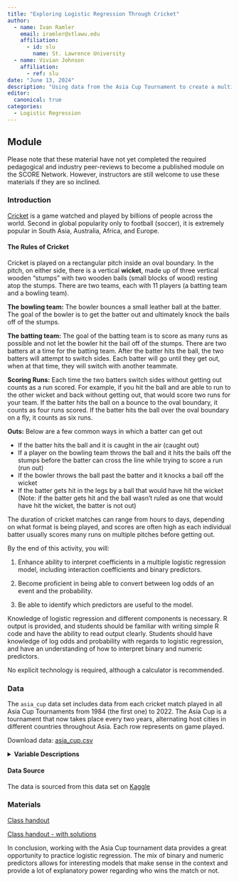 ```yaml
---
title: "Exploring Logistic Regression Through Cricket"
author:
  - name: Ivan Ramler
    email: iramler@stlawu.edu
    affiliation:
      - id: slu
        name: St. Lawrence University
  - name: Vivian Johnson
    affiliation:
      - ref: slu
date: "June 13, 2024"
description: "Using data from the Asia Cup Tournament to create a multiple logistic regression model."
editor: 
  canonical: true
categories:
  - Logistic Regression 
---
```


## Module

Please note that these material have not yet completed the required pedagogical and industry peer-reviews to become a published module on the SCORE Network. However, instructors are still welcome to use these materials if they are so inclined.

### Introduction

[Cricket](https://www.youtube.com/watch?v=yPXAzgwwo0A){target="_blank"} is a game watched and played by billions of people across the world. Second in global popularity only to football (soccer), it is extremely popular in South Asia, Australia, Africa, and Europe.

#### The Rules of Cricket

Cricket is played on a rectangular pitch inside an oval boundary. In the pitch, on either side, there is a vertical **wicket**, made up of three vertical wooden "stumps" with two wooden bails (small blocks of wood) resting atop the stumps. There are two teams, each with 11 players (a batting team and a bowling team).

**The bowling team:** The bowler bounces a small leather ball at the batter. The goal of the bowler is to get the batter out and ultimately knock the bails off of the stumps.

**The batting team:** The goal of the batting team is to score as many runs as possible and not let the bowler hit the bail off of the stumps. There are two batters at a time for the batting team. After the batter hits the ball, the two batters will attempt to switch sides. Each batter will go until they get out, when at that time, they will switch with another teammate.

**Scoring Runs:** Each time the two batters switch sides without getting out counts as a run scored. For example, if you hit the ball and are able to run to the other wicket and back without getting out, that would score two runs for your team. If the batter hits the ball on a bounce to the oval boundary, it counts as four runs scored. If the batter hits the ball over the oval boundary on a fly, it counts as six runs.

**Outs:** Below are a few common ways in which a batter can get out

-   If the batter hits the ball and it is caught in the air (caught out)
-   If a player on the bowling team throws the ball and it hits the bails off the stumps before the batter can cross the line while trying to score a run (run out)
-   If the bowler throws the ball past the batter and it knocks a bail off the wicket
-   If the batter gets hit in the legs by a ball that would have hit the wicket (Note: if the batter gets hit and the ball wasn't ruled as one that would have hit the wicket, the batter is not out)

The duration of cricket matches can range from hours to days, depending on what format is being played, and scores are often high as each individual batter usually scores many runs on multiple pitches before getting out.

::: {.callout-note collapse="true" title="Learning Objectives" appearance="minimal"}
By the end of this activity, you will:

1.  Enhance ability to interpret coefficients in a multiple logistic regression model, including interaction coefficients and binary predictors. 

2.  Become proficient in being able to convert between log odds of an event and the probability.

3.  Be able to identify which predictors are useful to the model.
:::

::: {.callout-note collapse="true" title="Methods" appearance="minimal"}
Knowledge of logistic regression and different components is necessary. R output is provided, and students should be familiar with writing simple R code and have the ability to read output clearly. Students should have knowledge of log odds and probability with regards to logistic regression, and have an understanding of how to interpret binary and numeric predictors. 
:::

::: {.callout-note collapse="true" title="Technology Requirements" appearance="minimal"}
No explicit technology is required, although a calculator is recommended.
:::

### Data

The `asia_cup` data set includes data from each cricket match played in all Asia Cup Tournaments from 1984 (the first one) to 2022. The Asia Cup is a tournament that now takes place every two years, alternating host cities in different countries throughout Asia. Each row represents on game played. 

Download data: [asia_cup.csv](asia_cup.csv)

<details>

<summary><b>Variable Descriptions</b></summary>

| Variable      | Description                                                              |
|-----------------------|-------------------------------------------------|
| Team          | One team of the match                                                    |
| Opponent      | The team played                                                          |
| Host          | Venue played at                                                          |
| Year          | Tournament year played                                                   |
| Toss          | Coin toss to determine who starts batting or bowling (0 = lost, 1 = won) |
| Selection     | Team's selection after winning / losing the toss (0 = Batting, 1 = Bowling)                     |
| Run Scored    | Total runs scored by that team                                           |
| Fours         | Total scored fours for that team                                         |
| Sixes         | Total scored sixes for that team                                         |
| Extras        | Amount of extra runs scored by that team                                 |
| Highest Score | Highest individual number of runs scored                                 |
| Result        | 0 = lost match, 1 = won match                                            |
| Given Extras  | Number of extra runs given up                                            |

</details>

#### Data Source

The data is sourced from this data set on [Kaggle](https://www.kaggle.com/datasets/hasibalmuzdadid/asia-cup-cricket-1984-to-2022/data)

### Materials

[Class handout](cricket_worksheet.docx)

[Class handout - with solutions](cricket_worksheet_SOLUTIONS.docx)

::: {.callout-note collapse="true" title="Conclusion" appearance="minimal"}
In conclusion, working with the Asia Cup tournament data provides a great opportunity to practice logistic regression. The mix of binary and numeric predictors allows for interesting models that make sense in the context and provide a lot of explanatory power regarding who wins the match or not. 
:::

